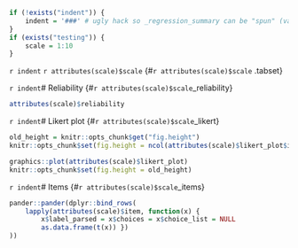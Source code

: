 ```r
if (!exists("indent")) {
	indent = '###' # ugly hack so _regression_summary can be "spun" (variables included via `r ` have to be available)
}
if (exists("testing")) {
	scale = 1:10
}
```

`r indent` `r attributes(scale)$scale` {#`r attributes(scale)$scale` .tabset}

`r indent`# Reliability {#`r attributes(scale)$scale`_reliability}
```r
attributes(scale)$reliability
```

`r indent`# Likert plot {#`r attributes(scale)$scale`_likert}

```r
old_height = knitr::opts_chunk$get("fig.height")
knitr::opts_chunk$set(fig.height = ncol(attributes(scale)$likert_plot$items))
```
```r
graphics::plot(attributes(scale)$likert_plot)
knitr::opts_chunk$set(fig.height = old_height)
```

`r indent`# Items {#`r attributes(scale)$scale`_items}

```r
pander::pander(dplyr::bind_rows(
	lapply(attributes(scale)$item, function(x) { 
		x$label_parsed = x$choices = x$choice_list = NULL
		as.data.frame(t(x)) })
))
```

